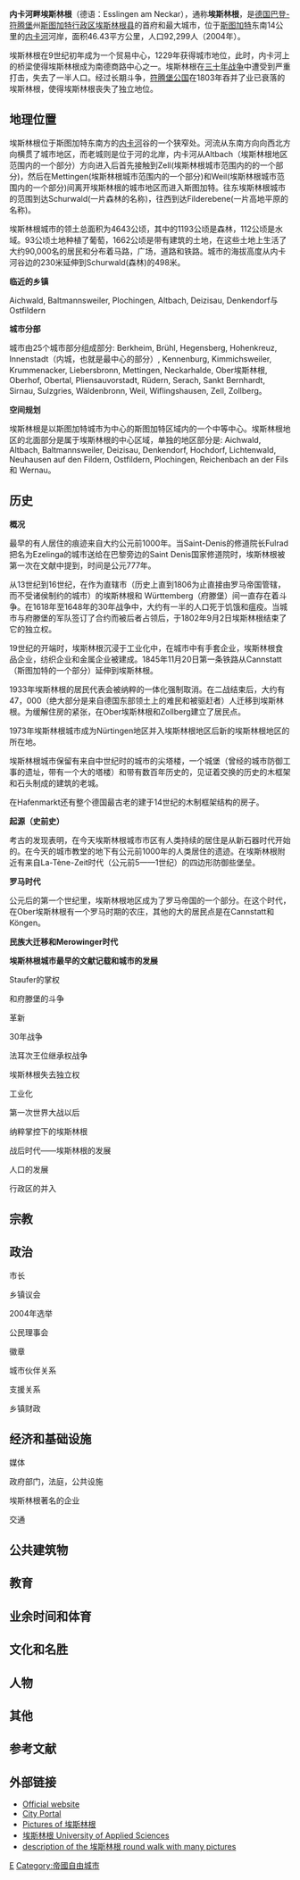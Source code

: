 {{About|德国城市|瑞士的同名城市|埃斯林根 (瑞士)}}
{{Infobox settlement
| name                    =内卡河畔埃斯林根
| native_name             = Esslingen am Neckar
| settlement_type         = 市镇
| image_skyline           = Esslingen am Neckar 2005.jpg
| imagesize               = 
| image_alt               = 
| image_caption           = 
| image_flag              = 
| flag_size               = 
| flag_alt                = 
| image_shield            = DEU Esslingen am Neckar COA.svg
| shield_size             = 
| shield_alt              = 
| nickname                = 
| motto                   = 
| pushpin_map             = Germany
| pushpin_label_position  = 
| pushpin_map_alt         = 
| pushpin_map_caption     = 在德国的位置
| latd  = 48.741347 |latm  =  |lats  = |latNS  = N 
| longd =9.309565   |longm = |longs = |longEW = E 
| coordinates_type        = region:ES_type:city
| coordinates_display     = inline,title
| coordinates_footnotes   = 
| subdivision_type        = 国家
| subdivision_name        = 德国
| subdivision_type1       = [[德国行政区划|州]]
| subdivision_name1       = [[巴登-符腾堡州|巴登-符腾堡州]]
| subdivision_type2       = [[县_(德国)|县]]
| subdivision_name2       = 
| established_title       = 
| established_date        = 
| leader_party            = 
| leader_title            = 市长
| leader_name             = 
| area_footnotes          = 
| area_total_km2          = 46.42
| elevation_footnotes     = 
| elevation_m             = 
| population_footnotes    = 
| population_total        = 92629
| population_as_of        = 2011
| population_density_km2  = auto
| population_demonym      = 
| population_note         = 
| timezone1               = [[欧洲中部时间|CET]]
| utc_offset1             = +1
| timezone1_DST           = [[欧洲中部夏令时间|CEST]]
| utc_offset1_DST         = +2
| postal_code_type        = 邮编
| postal_code             = 73728
| area_code_type          = 
| area_code               = 
| website                 = 
| footnotes               = 
}}
'''内卡河畔埃斯林根'''（德语：Esslingen am Neckar），通称'''埃斯林根'''，是[[德国|德国]][[巴登-符腾堡|巴登-符腾堡]]州[[斯图加特行政区|斯图加特行政区]][[埃斯林根县|埃斯林根县]]的首府和最大城市，位于[[斯图加特|斯图加特]]东南14公里的[[内卡河|内卡河]]河岸，面积46.43平方公里，人口92,299人（2004年）。

埃斯林根在9世纪初年成为一个贸易中心，1229年获得城市地位，此时，内卡河上的桥梁使得埃斯林根成为南德商路中心之一。埃斯林根在[[三十年战争|三十年战争]]中遭受到严重打击，失去了一半人口。经过长期斗争，[[符腾堡公国|符腾堡公国]]在1803年吞并了业已衰落的埃斯林根，使得埃斯林根丧失了独立地位。

== 地理位置 ==
埃斯林根位于斯图加特东南方的[[内卡河|内卡河]]谷的一个狭窄处。河流从东南方向向西北方向横贯了城市地区，而老城则是位于河的北岸，内卡河从Altbach（埃斯林根地区范围内的一个部分）方向进入后首先接触到Zell(埃斯林根城市范围内的的一个部分)，然后在Mettingen(埃斯林根城市范围内的一个部分)和Weil(埃斯林根城市范围内的一个部分)间离开埃斯林根的城市地区而进入斯图加特。往东埃斯林根城市的范围到达Schurwald(一片森林的名称)，往西到达Filderebene(一片高地平原的名称)。

埃斯林根城市的领土总面积为4643公顷，其中的1193公顷是森林，112公顷是水域。93公顷土地种植了葡萄，1662公顷是带有建筑的土地，在这些土地上生活了大约90,000名的居民和分布着马路，广场，道路和铁路。城市的海拔高度从内卡河谷边的230米延伸到Schurwald(森林)的498米。

'''临近的乡镇'''

Aichwald, Baltmannsweiler, Plochingen, Altbach, Deizisau, Denkendorf与Ostfildern

'''城市分部'''

城市由25个城市部分组成部分: Berkheim, Brühl, Hegensberg, Hohenkreuz, Innenstadt（内城，也就是最中心的部分）, Kennenburg, Kimmichsweiler, Krummenacker, Liebersbronn, Mettingen, Neckarhalde, Ober埃斯林根, Oberhof, Obertal, Pliensauvorstadt, Rüdern, Serach, Sankt Bernhardt, Sirnau, Sulzgries, Wäldenbronn, Weil, Wiflingshausen, Zell, Zollberg。

'''空间规划'''

埃斯林根是以斯图加特城市为中心的斯图加特区域内的一个中等中心。埃斯林根地区的北面部分是属于埃斯林根的中心区域，单独的地区部分是: Aichwald, Altbach, Baltmannsweiler, Deizisau, Denkendorf, Hochdorf, Lichtenwald, Neuhausen auf den Fildern, Ostfildern, Plochingen, Reichenbach an der Fils 和 Wernau。

== 历史 ==
'''概况'''

最早的有人居住的痕迹来自大约公元前1000年。当Saint-Denis的修道院长Fulrad把名为Ezelinga的城市送给在巴黎旁边的Saint Denis国家修道院时，埃斯林根被第一次在文献中提到，时间是公元777年。 

从13世纪到16世纪，在作为直辖市（历史上直到1806为止直接由罗马帝国管辖，而不受诸侯制约的城市）的埃斯林根和 Württemberg（府滕堡）间一直存在着斗争。在1618年至1648年的30年战争中，大约有一半的人口死于饥饿和瘟疫。当城市与府滕堡的军队签订了合约而被后者占领后，于1802年9月2日埃斯林根结束了它的独立权。

19世纪的开端时，埃斯林根沉浸于工业化中，在城市中有手套企业，埃斯林根食品企业，纺织企业和金属企业被建成。1845年11月20日第一条铁路从Cannstatt（斯图加特的一个部分）延伸到埃斯林根。

1933年埃斯林根的居民代表会被纳粹的一体化强制取消。在二战结束后，大约有47，000（绝大部分是来自德国东部领土上的难民和被驱赶者）人迁移到埃斯林根。为缓解住房的紧张，在Ober埃斯林根和Zollberg建立了居民点。

1973年埃斯林根城市成为Nürtingen地区并入埃斯林根地区后新的埃斯林根地区的所在地。

埃斯林根城市保留有来自中世纪时的城市的尖塔楼，一个城堡（曾经的城市防御工事的遗址，带有一个大的塔楼）和带有数百年历史的，见证着交换的历史的木框架和石头制成的建筑的老城。

在Hafenmarkt还有整个德国最古老的建于14世纪的木制框架结构的房子。


'''起源（史前史）'''

考古的发现表明，在今天埃斯林根城市市区有人类持续的居住是从新石器时代开始的。在今天的城市教堂的地下有公元前1000年的人类居住的遗迹。在埃斯林根附近有来自La-Tène-Zeit时代（公元前5——1世纪）的四边形防御些堡垒。


'''罗马时代'''

公元后的第一个世纪里，埃斯林根地区成为了罗马帝国的一个部分。在这个时代，在Ober埃斯林根有一个罗马时期的农庄，其他的大的居民点是在Cannstatt和Köngen。


'''民族大迁移和Merowinger时代'''

'''埃斯林根城市最早的文献记载和城市的发展'''

Staufer的掌权

和府滕堡的斗争

革新

30年战争

法耳次王位继承权战争

埃斯林根失去独立权

工业化

第一次世界大战以后

纳粹掌控下的埃斯林根

战后时代——埃斯林根的发展

人口的发展

行政区的并入

== 宗教 ==
==政治==
市长

乡镇议会

2004年选举

公民理事会

徽章

城市伙伴关系

支援关系

乡镇财政
== 经济和基础设施 ==
媒体

政府部门，法庭，公共设施

埃斯林根著名的企业

交通
== 公共建筑物 ==
==教育==
== 业余时间和体育 ==
==文化和名胜==
== 人物 ==
==其他==
== 参考文献 ==

== 外部链接 ==
{{commonscat|Esslingen}}
* [http://www.esslingen.de Official website] {{Wayback|url=http://www.esslingen.de/ |date=20120616043303 }} {{de icon}}
* [https://web.archive.org/web/20080530071546/http://www.eslebt.de/ City Portal] {{de icon}}
* [http://www.safaribears.de/content.php?page=Slideshow&Slideshow=Esslingen&SlideshowPicturepage=PicturePage Pictures of 埃斯林根] {{Wayback|url=http://www.safaribears.de/content.php?page=Slideshow&Slideshow=Esslingen&SlideshowPicturepage=PicturePage |date=20200810075851 }} {{de icon}} {{en icon}}
* [http://www.hs-esslingen.de 埃斯林根 University of Applied Sciences] {{Wayback|url=http://www.hs-esslingen.de/ |date=20201207064948 }} {{de icon}} {{en icon}}
* [http://knol.google.com/k/fritz-mbus/esslinger-hhenweg/1y354ks2expii/5 description of the 埃斯林根 round walk with many pictures]{{dead link|date=2017年12月 |bot=InternetArchiveBot |fix-attempted=yes }} {{de icon}}

{{埃斯林根郡行政區劃}}
{{帝國自由城市}}
{{Authority control}}

[[Category:巴登-符腾堡州市镇|E]]
[[Category:帝國自由城市|Category:帝國自由城市]]